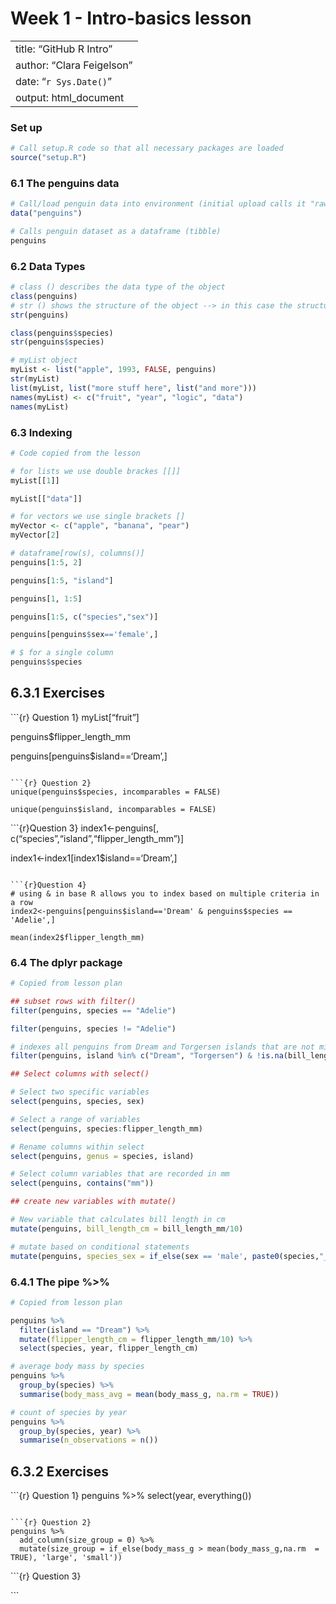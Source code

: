 # Week 1 - Intro-basics lesson

---
title: "GitHub R Intro"
author: "Clara Feigelson"
date: "`r Sys.Date()`"
output: html_document
---

### Set up

```r
# Call setup.R code so that all necessary packages are loaded
source("setup.R")
```

### 6.1 The penguins data

```r
# Call/load penguin data into environment (initial upload calls it "raw")
data("penguins")

# Calls penguin dataset as a dataframe (tibble)
penguins

```

### 6.2 Data Types

```r
# class () describes the data type of the object
class(penguins)
# str () shows the structure of the object --> in this case the structure of the penguins tibble
str(penguins)

class(penguins$species)
str(penguins$species)
```

```r
# myList object
myList <- list("apple", 1993, FALSE, penguins)
str(myList)
list(myList, list("more stuff here", list("and more")))
names(myList) <- c("fruit", "year", "logic", "data")
names(myList)
```

### 6.3 Indexing

```r
# Code copied from the lesson

# for lists we use double brackes [[]]
myList[[1]]

myList[["data"]]

# for vectors we use single brackets []
myVector <- c("apple", "banana", "pear")
myVector[2]

# dataframe[row(s), columns()]
penguins[1:5, 2]

penguins[1:5, "island"]

penguins[1, 1:5]

penguins[1:5, c("species","sex")]

penguins[penguins$sex=='female',]

# $ for a single column
penguins$species

```

## 6.3.1 Exercises

```{r} Question 1}
myList["fruit"]

penguins$flipper_length_mm

penguins[penguins$island=='Dream',]

```

```{r} Question 2}
unique(penguins$species, incomparables = FALSE)

unique(penguins$island, incomparables = FALSE)
```

```{r}Question 3}
index1<-penguins[, c("species","island","flipper_length_mm")]

index1<-index1[index1$island=='Dream',]

```

```{r}Question 4}
# using & in base R allows you to index based on multiple criteria in a row
index2<-penguins[penguins$island=='Dream' & penguins$species == 'Adelie',]

mean(index2$flipper_length_mm)
```

### 6.4 The dplyr package

```r
# Copied from lesson plan

## subset rows with filter()
filter(penguins, species == "Adelie")

filter(penguins, species != "Adelie")

# indexes all penguins from Dream and Torgersen islands that are not missing data for bill_length_mm
filter(penguins, island %in% c("Dream", "Torgersen") & !is.na(bill_length_mm))

## Select columns with select()

# Select two specific variables
select(penguins, species, sex)

# Select a range of variables
select(penguins, species:flipper_length_mm)

# Rename columns within select
select(penguins, genus = species, island)

# Select column variables that are recorded in mm
select(penguins, contains("mm"))

## create new variables with mutate()

# New variable that calculates bill length in cm
mutate(penguins, bill_length_cm = bill_length_mm/10)

# mutate based on conditional statements
mutate(penguins, species_sex = if_else(sex == 'male', paste0(species,"_m"), paste0(species, "_f")))
```

### 6.4.1 The pipe %\>%

```r
# Copied from lesson plan

penguins %>% 
  filter(island == "Dream") %>% 
  mutate(flipper_length_cm = flipper_length_mm/10) %>% 
  select(species, year, flipper_length_cm)

# average body mass by species
penguins %>% 
  group_by(species) %>% 
  summarise(body_mass_avg = mean(body_mass_g, na.rm = TRUE))

# count of species by year
penguins %>% 
  group_by(species, year) %>% 
  summarise(n_observations = n())
```

## 6.3.2 Exercises

```{r} Question 1}
penguins %>%
  select(year, everything())

```

```{r} Question 2}
penguins %>%
  add_column(size_group = 0) %>%
  mutate(size_group = if_else(body_mass_g > mean(body_mass_g,na.rm  = TRUE), 'large', 'small'))

```

```{r} Question 3}

```

## 
